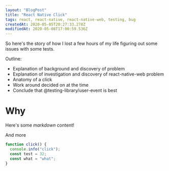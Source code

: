 ```yaml
---
layout: "BlogPost"
title: "React Native Click"
tags: react, react-native, react-native-web, testing, bug
createdAt: 2020-05-05T20:27:33.278Z
modifiedAt: 2020-05-08T17:00:59.536Z
---
```


So here's the story of how I lost a few hours of my life figuring out some issues with some tests.

Outline:

- Explanation of background and discovery of problem
- Explanation of investigation and discovery of react-native-web problem
- Anatomy of a click
- Work around decided on at the time
- Conclude that @testing-library/user-event is best

# Why

Here's some _markdown_ content!

And more

```js:sample.js
function click() {
  console.info("click");
  const test = 32;
  const what = "what";
}
```
